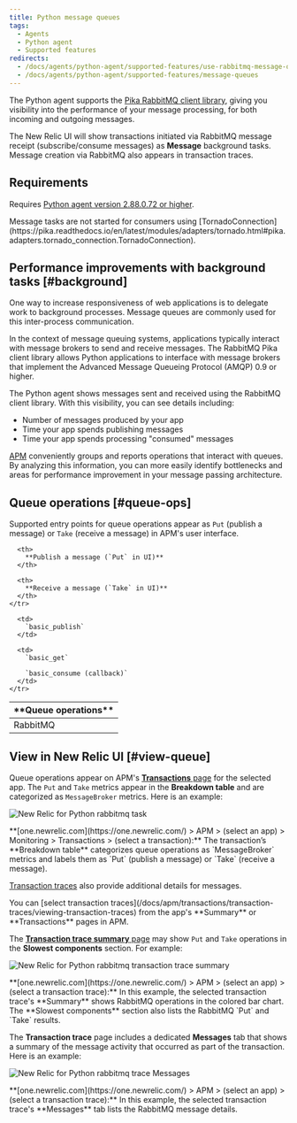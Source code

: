 ```yaml
---
title: Python message queues
tags:
  - Agents
  - Python agent
  - Supported features
redirects:
  - /docs/agents/python-agent/supported-features/use-rabbitmq-message-queues
  - /docs/agents/python-agent/supported-features/message-queues
---
```


The Python agent supports the [Pika RabbitMQ client library](https://pypi.python.org/pypi/pika), giving you visibility into the performance of your message processing, for both incoming and outgoing messages.

The New Relic UI will show transactions initiated via RabbitMQ message receipt (subscribe/consume messages) as **Message** background tasks. Message creation via RabbitMQ also appears in transaction traces.

## Requirements

Requires [Python agent version 2.88.0.72 or higher](/docs/release-notes/agent-release-notes/python-release-notes).

<Callout variant="caution">
  Message tasks are not started for consumers using [TornadoConnection](https://pika.readthedocs.io/en/latest/modules/adapters/tornado.html#pika.adapters.tornado_connection.TornadoConnection).
</Callout>

## Performance improvements with background tasks [#background]

One way to increase responsiveness of web applications is to delegate work to background processes. Message queues are commonly used for this inter-process communication.

In the context of message queuing systems, applications typically interact with message brokers to send and receive messages. The RabbitMQ Pika client library allows Python applications to interface with message brokers that implement the Advanced Message Queueing Protocol (AMQP) 0.9 or higher.

The Python agent shows messages sent and received using the RabbitMQ client library. With this visibility, you can see details including:

* Number of messages produced by your app
* Time your app spends publishing messages
* Time your app spends processing "consumed" messages

[APM](#view-queue) conveniently groups and reports operations that interact with queues. By analyzing this information, you can more easily identify bottlenecks and areas for performance improvement in your message passing architecture.

## Queue operations [#queue-ops]

Supported entry points for queue operations appear as `Put` (publish a message) or `Take` (receive a message) in APM's user interface.

<table>
  <thead>
    <tr>
      <th width={150}>
        **Queue operations**
      </th>

      <th>
        **Publish a message (`Put` in UI)**
      </th>

      <th>
        **Receive a message (`Take` in UI)**
      </th>
    </tr>
  </thead>

  <tbody>
    <tr>
      <td>
        RabbitMQ
      </td>

      <td>
        `basic_publish`
      </td>

      <td>
        `basic_get`

        `basic_consume (callback)`
      </td>
    </tr>
  </tbody>
</table>

## View in New Relic UI [#view-queue]

Queue operations appear on APM's [**Transactions** page](/docs/apm/applications-menu/monitoring/transactions-dashboard) for the selected app. The `Put` and `Take` metrics appear in the **Breakdown table** and are categorized as `MessageBroker` metrics. Here is an example:

![New Relic for Python rabbitmq task](./images/rabbitmq-transaction-task.png "screen-rabbitmq-transaction.png")

<figcaption>
  **[one.newrelic.com](https://one.newrelic.com/) > APM > (select an app) > Monitoring > Transactions > (select a transaction):** The transaction’s **Breakdown table** categorizes queue operations as `MessageBroker` metrics and labels them as `Put` (publish a message) or `Take` (receive a message).
</figcaption>

[Transaction traces](/docs/apm/transactions/transaction-traces/transaction-traces) also provide additional details for messages.

<Callout variant="tip">
  You can [select transaction traces](/docs/apm/transactions/transaction-traces/viewing-transaction-traces) from the app's **Summary** or **Transactions** pages in APM.
</Callout>

The [**Transaction trace summary** page](/docs/apm/transactions/transaction-traces/transaction-trace-summary) may show `Put` and `Take` operations in the **Slowest components** section. For example:

![New Relic for Python rabbitmq transaction trace summary](./images/rabbitmq-transaction-trace-summary_0.png "screen-rabbitmq-trace-slowest.png")

<figcaption>
  **[one.newrelic.com](https://one.newrelic.com/) > APM > (select an app) > (select a transaction trace):** In this example, the selected transaction trace's **Summary** shows RabbitMQ operations in the colored bar chart. The **Slowest components** section also lists the RabbitMQ `Put` and `Take` results.
</figcaption>

The **Transaction trace** page includes a dedicated **Messages** tab that shows a summary of the message activity that occurred as part of the transaction. Here is an example:

![New Relic for Python rabbitmq trace Messages](./images/rabbitmq-transaction-trace.png "screen-rabbitmq-messages.png")

<figcaption>
  **[one.newrelic.com](https://one.newrelic.com/) > APM > (select an app) > (select a transaction trace):** In this example, the selected transaction trace's **Messages** tab lists the RabbitMQ message details.
</figcaption>
